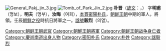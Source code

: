 {{unreferenced|time=2011-12-30T09:45:38+00:00}}
[[File:General_Pakj_jin_3.jpg|thumb]]
[[File:Tomb_of_Park_Jin_2.jpg|thumb]]
{{Infobox Korean name
|img=
|caption=
|hangul=박진
|hanja=朴晋
|rr=Bag Jin 
|mr=Park Jin
|hangulja=명보，명부，여회
|hanjaja=明甫，明夫，汝晦
|rrja=Myungbo，Myungbu,Yeohwae
|mrja=Myungbo，Myungbu,Yeohwae
|hangulph=의열
|hanjaph=毅烈
|rrph=Uiyeol
|mrph=Uiyeol
}}
'''朴晋'''（[[諺文|諺文]]：'''{{lang|ko|박진}}'''，{{bd|1560年|8月25日|1597年|3月|catIdx=P}}） 字'''明甫'''（명보），'''明夫'''（명부），'''汝晦'''（여회），[[本貫|本貫]][[密陽朴氏|密陽朴氏]]，[[朝鲜王朝|朝鲜王朝]]中期的軍人，將領。壬辰[[朝鮮之役|朝鮮之役]]時抗日將軍之一。[[諡號|諡號]]'''毅烈'''（의열）。

{{korea-bio-stub}}
{{DEFAULTSORT:P}}
[[Category:朝鲜王朝武官|Category:朝鲜王朝武官]]
[[Category:朝鮮王朝將軍|Category:朝鮮王朝將軍]]
[[Category:朝鲜王朝战争身亡者|Category:朝鲜王朝战争身亡者]]
[[Category:慶尚南道出身人物|Category:慶尚南道出身人物]]
[[Category:密阳朴氏|Category:密阳朴氏]]
[[Category:朴姓|Category:朴姓]]
[[Category:諡毅烈|Category:諡毅烈]]